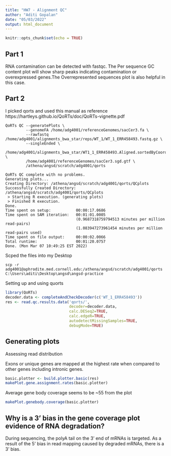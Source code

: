 ---
title: "HW7 - Alignment QC"
author: "Aditi Gopalan"
date: "05/03/2022"
output: html_document
---

```{r setup, include=FALSE}
knitr::opts_chunk$set(echo = TRUE)
```

## Part 1

RNA contamination can be detected with fastqc. The Per sequence GC content plot will show sharp peaks indicating contamination or overexpressed genes.The Overrepresented sequences plot is also helpful in this case. 

## Part 2 

I picked qorts and used this manual as reference  https://hartleys.github.io/QoRTs/doc/QoRTs-vignette.pdf

```
QoRTs QC --generatePlots \
         --genomeFA /home/adg4001/referenceGenomes/sacCer3.fa \
         --rawfastq /home/adg4001/alignments_bwa_star/reps/WT_1/WT_1_ERR458493.fastq.gz \
         --singleEnded \
         /home/adg4001/alignments_bwa_star/WT1_1_ERR458493.Aligned.sortedByCoord.out.bam \
         /home/adg4001/referenceGenomes/sacCer3.sgd.gtf \
         /athena/angsd/scratch/adg4001/qorts 
```
```
QoRTs QC complete with no problems.
Generating plots...
Creating Directory: /athena/angsd/scratch/adg4001/qorts/QCplots
Successfully Created Directory: /athena/angsd/scratch/adg4001/qorts/QCplots
 > Starting R execution. (generating plots)
 > Finished R execution.
Done.
Time spent on setup:           00:00:17.0686
Time spent on SAM iteration:   00:01:01.0005
                               (0.9687318759794513 minutes per million read-pairs)
                               (1.083947273961454 minutes per million read-pairs used)
Time spent on file output:     00:00:02.0066
Total runtime:                 00:01:20.0757
Done. (Mon Mar 07 10:49:25 EST 2022)
```
Scped the files into my Desktop 

```
scp -r adg4001@aphrodite.med.cornell.edu:/athena/angsd/scratch/adg4001/qorts C:\Users\aditi\Desktop\angsd\angsd-practice
```

Setting up and using quorts 


```{r qorts}
library(QoRTs)
decoder.data <- completeAndCheckDecoder(c('WT_1_ERR458493'))
res <- read.qc.results.data('qorts/', 
                            decoder=decoder.data, 
                            calc.DESeq2=TRUE, 
                            calc.edgeR=TRUE,
                            autodetectMissingSamples=TRUE,
                            debugMode=TRUE)
```

## Generating plots 

Assessing read distribution 

Exons or unique genes are mapped at the highest rate when compared to other genes including intronic genes. 

``` {r pl1}
basic.plotter <- build.plotter.basic(res)
makePlot.gene.assignment.rates(basic.plotter)

```

Average gene body coverage seems to be ~55 from the plot 


```{r pl2}
makePlot.genebody.coverage(basic.plotter)
```

## Why is a 3’ bias in the gene coverage plot evidence of RNA degradation?

During sequencing, the polyA tail on the 3' end of mRNAs is targeted. As a result of the 5' bias in read mapping caused by degraded mRNAs, there is a 3' bias.